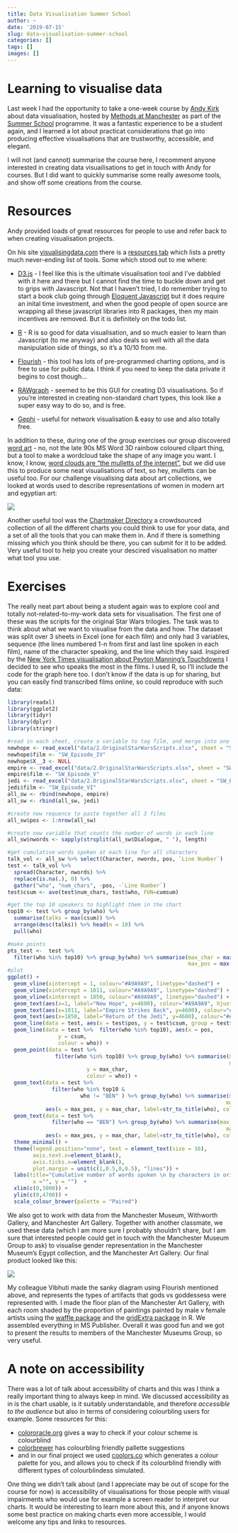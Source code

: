 ```yaml
---
title: Data Visualisation Summer School
author: ~
date: '2019-07-15'
slug: data-visualisation-summer-school
categories: []
tags: []
images: []
---
```


# Learning to visualise data

Last week I had the opportunity to take a one-week course by [Andy Kirk](https://www.visualisingdata.com/about/) about data visualisation, hosted by [Methods at Manchester](https://www.methods.manchester.ac.uk/) as part of the [Summer School](https://www.methods.manchester.ac.uk/connect/events/summer-school-2019/) programme. It was a fantastic experience to be a student again, and I learned a lot about practicat considerations that go into producing effective visualisations that are trustworthy, accessible, and elegant. 

I will not (and cannot) summarise the course here, I recomment anyone interested in creating data visuailisations to get in touch with Andy for courses. But I did want to quickly summarise some really awesome tools, and show off some creations from the course. 


# Resources 

Andy provided loads of great resources for people to use and refer back to when creating visualisation projects. 

On his site [visualisingdata.com](https://www.visualisingdata.com/) there is a [resources tab](https://www.visualisingdata.com/resources/) which lists a pretty much never-ending list of tools. Some which stood out to me where: 

- [D3.js](https://d3js.org/) - I feel like this is the ultimate visualisation tool and I've dabbled with it here and there but I cannot find the time to buckle down and get to grips with Javascript. Not that I haven't tried, I do remember trying to start a book club going through [Eloquent Javascript](https://eloquentjavascript.net/) but it does require an inital time investment, and when the good people of open source are wrapping all these javascript libraries into R packages, then my main incentives are removed. But it is definitely on the todo list. 

- [R](https://www.r-project.org/) - R is so good for data visualisation, and so much easier to learn than Javascript (to me anyway) and also deals so well with all the data manipulation side of things, so it's a 10/10 from me.

- [Flourish](https://flourish.studio/pricing/) - this tool has lots of pre-programmed charting options, and is free to use for public data. I think if you need to keep the data private it begins to cost though...

- [RAWgraph](https://app.rawgraphs.io/) - seemed to be this GUI for creating D3 visualisations. So if you're interested in creating non-standard chart types, this look like a super easy way to do so, and is free. 

- [Gephi](https://gephi.org/) - useful for network visualisation & easy to use and also totally free.

In addition to these, during one of the group exercises our group discovered [word art](https://wordart.com/) - no, not the late 90s MS Word 3D rainbow coloured clipart thing, but a tool to make a wordcloud take the shape of any image you want. I know, I know, [word clouds are "the mulletts of the internet"](https://www.niemanlab.org/2011/10/word-clouds-considered-harmful/), but we did use this to produce some neat visualisations of text, so hey, mulletts can be useful too. For our challenge visualising data about art collections, we looked at words used to describe representations of women in modern art and egyptian art: 

![](img/wordcloud.png)

Another useful tool was the [Chartmaker Directory](https://chartmaker.visualisingdata.com/) a crowdsourced collection of all the different charts you could think to use for your data, and a set of all the tools that you can make them in. And if there is something missing which you think should be there, you can submit for it to be added. Very useful tool to help you create your descired visualisation no matter what tool you use. 

# Exercises

The really neat part about being a student again was to explore cool and totally not-related-to-my-work data sets for visualisation. The first one of these was the scripts for the original Star Wars trilogies. The task was to think about what we want to visualise from the data and how. The dataset was split over 3 sheets in Excel (one for each film) and only had 3 variables, sequence (the lines numbered 1-n from first and last line spoken in each film), name of the character speaking, and the line which they said. Inspired by the [New York Times visualisation about Peyton Manning's Touchdowns](https://www.nytimes.com/interactive/2014/10/19/upshot/peyton-manning-breaks-touchdown-passing-record.html) I decided to see who speaks the most in the films. I used R, so I'll include the code for the graph here too. I don't know if the data is up for sharing, but you can easily find transcribed films online, so could reproduce with such data: 

```r


library(readxl)
library(ggplot2)
library(tidyr)
library(dplyr)
library(stringr)

#read in each sheet, create a variable to tag film, and merge into one dataframe
newhope <- read_excel("data/2.OriginalStarWarsScripts.xlsx", sheet = "SW_EpisodeIV")
newhope$film <- "SW_Episode_IV"
newhope$X__3 <- NULL
empire <- read_excel("data/2.OriginalStarWarsScripts.xlsx", sheet = "SW_EpisodeV")
empire$film <- "SW_Episode_V"
jedi <- read_excel("data/2.OriginalStarWarsScripts.xlsx", sheet = "SW_EpisodeVI")
jedi$film <- "SW_Episode_VI"
all_sw <- rbind(newhope, empire)
all_sw <- rbind(all_sw, jedi)

#create new requence to paste together all 3 films
all_sw$pos <- 1:nrow(all_sw)

#create new variable that counts the number of words in each line
all_sw$nwords <- sapply(strsplit(all_sw$Dialogue, " "), length)

#get cumulative words spoken at each line for all characters
talk_vol <- all_sw %>% select(Character, nwords, pos, `Line Number`)
test <- talk_vol %>% 
  spread(Character, nwords) %>% 
  replace(is.na(.), 0) %>% 
  gather("who", "num_chars", -pos, -`Line Number`)
test$csum <- ave(test$num_chars, test$who, FUN=cumsum)

#get the top 10 speakers to highlight them in the chart
top10 <- test %>% group_by(who) %>% 
  summarise(talks = max(csum)) %>% 
  arrange(desc(talks)) %>% head(n = 10) %>% 
  pull(who)

#make points 
pts_test <-  test %>% 
  filter(who %in% top10) %>% group_by(who) %>% summarise(max_char = max(csum),
                                                         max_pos = max(pos))
#plot
ggplot() + 
  geom_vline(xintercept = 1, colour="#A9A9A9", linetype="dashed") + 
  geom_vline(xintercept = 1011, colour="#A9A9A9", linetype="dashed") + 
  geom_vline(xintercept = 1850, colour="#A9A9A9", linetype="dashed") + 
  geom_text(aes(x=1, label="New Hope", y=4600), colour="#A9A9A9", hjust = -0.1) +
  geom_text(aes(x=1011, label="Empire Strikes Back", y=4600), colour="#A9A9A9", hjust = -0.1) +
  geom_text(aes(x=1850, label="Return of the Jedi", y=4600), colour="#A9A9A9", hjust = -0.1) +
  geom_line(data = test, aes(x = test$pos, y = test$csum, group = test$who), alpha = .4) +
  geom_line(data = test %>%  filter(who %in% top10), aes(x = pos, 
                y = csum, 
                colour = who)) +
  geom_point(data = test %>% 
               filter(who %in% top10) %>% group_by(who) %>% summarise(max_char = max(csum),
                                                                      max_pos = max(pos)), aes(x = max_pos, 
                         y = max_char, 
                         colour = who)) + 
  geom_text(data = test %>% 
              filter(who %in% top10 &
                       who != "BEN" ) %>% group_by(who) %>% summarise(max_char = max(csum),
                                                                     max_pos = max(pos)),
            aes(x = max_pos, y = max_char, label=str_to_title(who), colour = who),hjust= -0.1, vjust=0.5, size = 4.5) + 
  geom_text(data = test %>% 
              filter(who == "BEN") %>% group_by(who) %>% summarise(max_char = max(csum),
                                                                     max_pos = max(pos)),
            aes(x = max_pos, y = max_char, label=str_to_title(who), colour = who),hjust= -0.1, vjust= 0, size = 4.5) + 
  theme_minimal() + 
  theme(legend.position="none", text = element_text(size = 16), 
        axis.text.x=element_blank(),
        axis.ticks.x=element_blank(), 
        plot.margin = unit(c(1,0.5,0,0.5), "lines")) +
  labs(title="Cumulative number of words spoken \n by characters in original Star Wars trilogy",
        x ="", y = "")  + 
  xlim(c(0,3000)) +
  ylim(c(0,4700)) + 
  scale_colour_brewer(palette = "Paired")


```


We also got to work with data from the Manchester Museum, Withworth Gallery, and Manchester Art Gallery. Together with another classmate, we used these data (which I am more sure I probably shouldn't share, but I am sure that interested people could get in touch with the Manchester Museum Group to ask) to visualise gender representation in the Manchester Museum's Egypt collection, and the Manchester Art Gallery. Our final product looked like this: 


![](img/Reka_Vibhuti.png)


My colleague Vibhuti made the sanky diagram using Flourish mentioned above, and represents the types of artifacts that gods vs goddessess were represented with. I made the floor plan of the Manchester Art Gallery, with each room shaded by the proportion of paintings painted by male v female artists using the [waffle package](https://cran.r-project.org/web/packages/waffle/waffle.pdf) and the [gridExtra package](https://cran.r-project.org/web/packages/gridExtra/gridExtra.pdf) in R. We assembled everything in MS Publisher. Overall it was good fun and we got to present the results to members of the Manchester Museums Group, so very useful.  

# A note on accessibility

There was a lot of talk about accessibility of charts and this was I think a really important thing to always keep in mind. We discussed accessibility as in is the chart usable, is it suitably understandable, and therefore *accessible to the audience* but also in terms of considering colourbling users for example. Some resources for this: 

- [colororacle.org](http://colororacle.org/) gives a way to check if your colour scheme is colourblind
- [colorbrewer](http://colorbrewer2.org) has colourbling friendly pallette suggestions
- and in our final project we used [coolors.co](https://coolors.co/) which generates a colour palette for you, and allows you to check if its colourblind friendly with different types of colourblindess simulated. 

One thing we didn't talk about (and I appreciate may be out of scope for the course for now) is accessibility of visualisations for those people with visual impairments who would use for example a screen reader to interpret our charts. It would be interesting to learn more about this, and if anyone knows some best practice on making charts even more accessible, I would welcome any tips and links to resources. 
